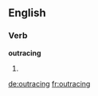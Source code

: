 ==English==

===Verb===
'''outracing'''

# {{present participle of|[[outrace]]}}

[[de:outracing]]
[[fr:outracing]]